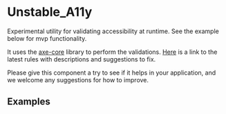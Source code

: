 <!--
Copyright (c) 2018-2019 Uber Technologies, Inc.

This source code is licensed under the MIT license found in the
LICENSE file in the root directory of this source tree.
-->




# Unstable_A11y

Experimental utility for validating accessibility at runtime. See the example below for mvp
functionality.

It uses the [axe-core](https://github.com/dequelabs/axe-core) library to perform the validations.
[Here](https://dequeuniversity.com/rules/axe/3.2) is a link to the latest rules with descriptions
and suggestions to fix.

Please give this component a try to see if it helps in your application, and we welcome any
suggestions for how to improve.

## Examples

<Example title="A11y wrapper example" path="unstable-a11y/wrapper.js">
  <Wrapper />
</Example>
